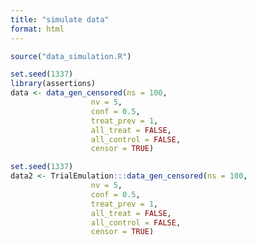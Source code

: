 ```yaml
---
title: "simulate data"
format: html
---
```


```r
source("data_simulation.R")
```

```r
set.seed(1337)
library(assertions)
data <- data_gen_censored(ns = 100,
                  nv = 5,
                  conf = 0.5,
                  treat_prev = 1,
                  all_treat = FALSE,
                  all_control = FALSE,
                  censor = TRUE)

set.seed(1337)
data2 <- TrialEmulation:::data_gen_censored(ns = 100,
                  nv = 5,
                  conf = 0.5,
                  treat_prev = 1,
                  all_treat = FALSE,
                  all_control = FALSE,
                  censor = TRUE)
```

